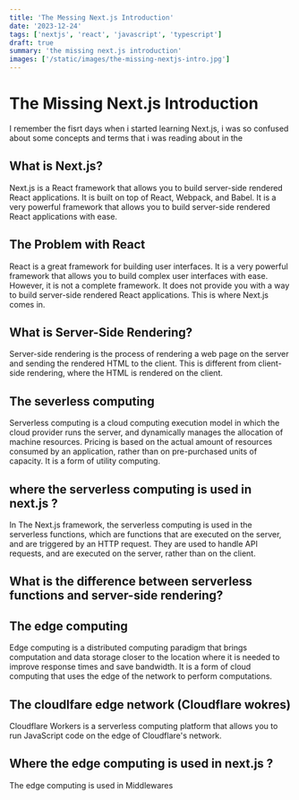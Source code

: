```yaml
---
title: 'The Messing Next.js Introduction'
date: '2023-12-24'
tags: ['nextjs', 'react', 'javascript', 'typescript']
draft: true
summary: 'the missing next.js introduction'
images: ['/static/images/the-missing-nextjs-intro.jpg']
---
```


# The Missing Next.js Introduction

I remember the fisrt days when i started learning Next.js,
i was so confused about some concepts and terms that i was reading about in the

## What is Next.js?

Next.js is a React framework that allows you to build server-side rendered React applications. It is built on top of React, Webpack, and Babel. It is a very powerful framework that allows you to build server-side rendered React applications with ease.

## The Problem with React

React is a great framework for building user interfaces. It is a very powerful framework that allows you to build complex user interfaces with ease. However, it is not a complete framework.
It does not provide you with a way to build server-side rendered React applications. This is where Next.js comes in.

## What is Server-Side Rendering?

Server-side rendering is the process of rendering a web page on the server and sending the rendered HTML to the client.
This is different from client-side rendering, where the HTML is rendered on the client.

## The severless computing

Serverless computing is a cloud computing execution model in which the cloud provider runs the server, and dynamically manages the allocation of machine resources. Pricing is based on the actual amount of resources consumed by an application, rather than on pre-purchased units of capacity. It is a form of utility computing.

## where the serverless computing is used in next.js ?

In The Next.js framework, the serverless computing is used in the serverless functions, which are functions that are executed on the server, and are triggered by an HTTP request. They are used to handle API requests, and are executed on the server, rather than on the client.

## What is the difference between serverless functions and server-side rendering?

## The edge computing

Edge computing is a distributed computing paradigm that brings computation and data storage closer to the location where it is needed to improve response times and save bandwidth. It is a form of cloud computing that uses the edge of the network to perform computations.

## The cloudlfare edge network (Cloudflare wokres)

Cloudflare Workers is a serverless computing platform that allows you to run JavaScript code on the edge of Cloudflare's network.

## Where the edge computing is used in next.js ?

The edge computing is used in Middlewares
